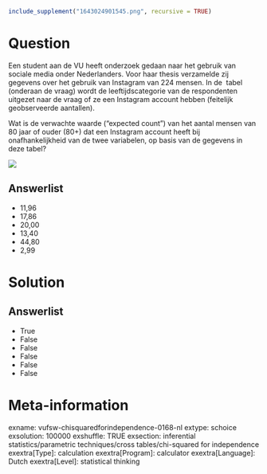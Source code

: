 ```r
include_supplement("1643024901545.png", recursive = TRUE)
```

Question
========
Een student aan de VU heeft onderzoek gedaan naar het gebruik van
sociale media onder Nederlanders. Voor haar thesis verzamelde zij
gegevens over het gebruik van Instagram van 224 mensen. In de  tabel
(onderaan de vraag) wordt de leeftijdscategorie van de respondenten
uitgezet naar de vraag of ze een Instagram account hebben (feitelijk
geobserveerde aantallen).  
  
Wat is de verwachte waarde (“expected count”) van het aantal mensen van
80 jaar of ouder (80+) dat een Instagram account heeft bij
onafhankelijkheid van de twee variabelen, op basis van de gegevens in
deze tabel?   
  
![](1643024901545.png)

Answerlist
----------
* 11,96
* 17,86
* 20,00
* 13,40
* 44,80
* 2,99

Solution
========










Answerlist
----------
* True
* False
* False
* False
* False
* False

Meta-information
================
exname: vufsw-chisquaredforindependence-0168-nl
extype: schoice
exsolution: 100000
exshuffle: TRUE
exsection: inferential statistics/parametric techniques/cross tables/chi-squared for independence
exextra[Type]: calculation
exextra[Program]: calculator
exextra[Language]: Dutch
exextra[Level]: statistical thinking

